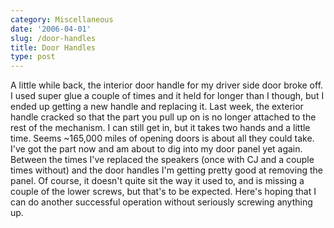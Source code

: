 ```yaml
---
category: Miscellaneous
date: '2006-04-01'
slug: /door-handles
title: Door Handles
type: post
---
```



A little while back, the interior door handle for my driver side
door broke off. I used super glue a couple of times and it held for
longer than I though, but I ended up getting a new handle and
replacing it. Last week, the exterior handle cracked so that the
part you pull up on is no longer attached to the rest of the
mechanism. I can still get in, but it takes two hands and a little
time. Seems \~165,000 miles of opening doors is about all they
could take. I've got the part now and am about to dig into my door
panel yet again. Between the times I've replaced the speakers (once
with CJ and a couple times without) and the door handles I'm
getting pretty good at removing the panel. Of course, it doesn't
quite sit the way it used to, and is missing a couple of the lower
screws, but that's to be expected. Here's hoping that I can do
another successful operation without seriously screwing anything
up.